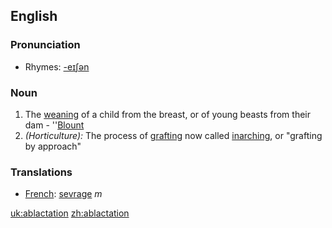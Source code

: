 ==English==

===Pronunciation===
*Rhymes: [[Rhymes:English:-eɪʃǝn|-eɪʃǝn]]

===Noun===
#The [[weaning]] of a child from the breast, or of young beasts from their dam - ''[[Blount]]
#''(Horticulture):'' The process of [[grafting]] now called [[inarching]], or "grafting by approach"
=== Translations ===
*[[French]]: [[sevrage]] ''m''

[[uk:ablactation]]
[[zh:ablactation]]